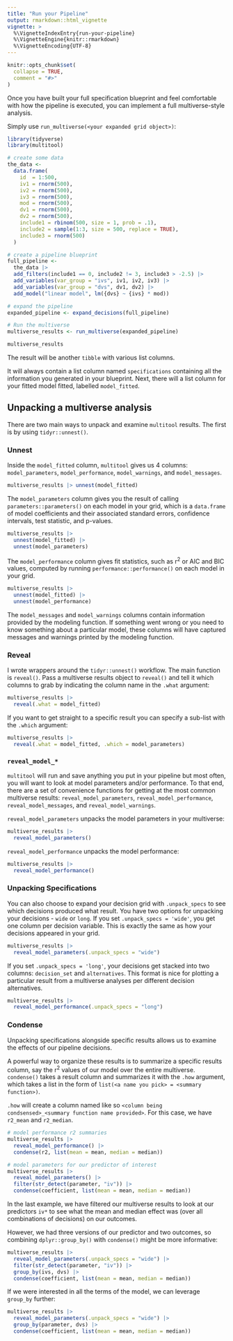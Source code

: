 ```yaml
---
title: "Run your Pipeline"
output: rmarkdown::html_vignette
vignette: >
  %\VignetteIndexEntry{run-your-pipeline}
  %\VignetteEngine{knitr::rmarkdown}
  %\VignetteEncoding{UTF-8}
---
```


```r
knitr::opts_chunk$set(
  collapse = TRUE,
  comment = "#>"
)
```

Once you have built your full specification blueprint and feel comfortable with how the pipeline is executed, you can implement a full multiverse-style analysis. 

Simply use `run_multiverse(<your expanded grid object>)`:

```r
library(tidyverse)
library(multitool)

# create some data
the_data <-
  data.frame(
    id  = 1:500,
    iv1 = rnorm(500),
    iv2 = rnorm(500),
    iv3 = rnorm(500),
    mod = rnorm(500),
    dv1 = rnorm(500),
    dv2 = rnorm(500),
    include1 = rbinom(500, size = 1, prob = .1),
    include2 = sample(1:3, size = 500, replace = TRUE),
    include3 = rnorm(500)
  )

# create a pipeline blueprint
full_pipeline <- 
  the_data |>
  add_filters(include1 == 0, include2 != 3, include3 > -2.5) |> 
  add_variables(var_group = "ivs", iv1, iv2, iv3) |> 
  add_variables(var_group = "dvs", dv1, dv2) |> 
  add_model("linear model", lm({dvs} ~ {ivs} * mod))

# expand the pipeline
expanded_pipeline <- expand_decisions(full_pipeline)

# Run the multiverse
multiverse_results <- run_multiverse(expanded_pipeline)

multiverse_results
```

The result will be another `tibble` with various list columns. 

It will always contain a list column named `specifications` containing all the information you generated in your blueprint. Next, there will a list column for your fitted model fitted, labelled `model_fitted`. 

## Unpacking a multiverse analysis

There are two main ways to unpack and examine `multitool` results. The first is by using `tidyr::unnest()`.

### Unnest

Inside the `model_fitted` column, `multitool` gives us 4 columns: `model_parameters`, `model_performance`, `model_warnings`, and `model_messages`. 

```r
multiverse_results |> unnest(model_fitted)
```

The `model_parameters` column gives you the result of calling `parameters::parameters()` on each model in your grid, which is a `data.frame` of model coefficients and their associated standard errors, confidence intervals, test statistic, and p-values.

```r
multiverse_results |> 
  unnest(model_fitted) |> 
  unnest(model_parameters)
```

The `model_performance` column gives fit statistics, such as r^2^ or AIC and BIC values, computed by running `performance::performance()` on each model in your grid.

```r
multiverse_results |> 
  unnest(model_fitted) |>
  unnest(model_performance)
```

The `model_messages` and `model_warnings` columns contain information provided by the modeling function. If something went wrong or you need to know something about a particular model, these columns will have captured messages and warnings printed by the modeling function.

### Reveal

I wrote wrappers around the `tidyr::unnest()` workflow. The main function is `reveal()`. Pass a multiverse results object to `reveal()` and tell it which columns to grab by indicating the column name in the `.what` argument:

```r
multiverse_results |> 
  reveal(.what = model_fitted)
```

If you want to get straight to a specific result you can specify a sub-list with the `.which` argument:

```r
multiverse_results |> 
  reveal(.what = model_fitted, .which = model_parameters)
```

### `reveal_model_*`

`multitool` will run and save anything you put in your pipeline but most often, you will want to look at model parameters and/or performance. To that end, there are a set of convenience functions for getting at the most common multiverse results: `reveal_model_parameters`, `reveal_model_performance`, `reveal_model_messages`, and `reveal_model_warnings`.

`reveal_model_parameters` unpacks the model parameters in your multiverse:

```r
multiverse_results |> 
  reveal_model_parameters()
```

`reveal_model_performance` unpacks the model performance:

```r
multiverse_results |> 
  reveal_model_performance()
```

### Unpacking Specifications

You can also choose to expand your decision grid with `.unpack_specs` to see which decisions produced what result. You have two options for unpacking your decisions - `wide` or `long`. If you set `.unpack_specs = 'wide'`, you get one column per decision variable. This is exactly the same as how your decisions appeared in your grid.

```r
multiverse_results |> 
  reveal_model_parameters(.unpack_specs = "wide")
```

If you set `.unpack_specs = 'long'`, your decisions get stacked into two columns: `decision_set` and `alternatives`. This format is nice for plotting a particular result from a multiverse analyses per different decision alternatives.

```r
multiverse_results |> 
  reveal_model_performance(.unpack_specs = "long")
```

### Condense

Unpacking specifications alongside specific results allows us to examine the effects of our pipeline decisions. 

A powerful way to organize these results is to summarize a specific results column, say the r^2^ values of our model over the entire multiverse. `condense()` takes a result column and summarizes it with the `.how` argument, which takes a list in the form of `list(<a name you pick> = <summary function>)`.

`.how` will create a column named like so `<column being condsensed>_<summary function name provided>`. For this case, we have `r2_mean` and `r2_median`.

```r
# model performance r2 summaries
multiverse_results |>
  reveal_model_performance() |> 
  condense(r2, list(mean = mean, median = median))

# model parameters for our predictor of interest
multiverse_results |>
  reveal_model_parameters() |> 
  filter(str_detect(parameter, "iv")) |>
  condense(coefficient, list(mean = mean, median = median))
```

In the last example, we have filtered our multiverse results to look at our predictors `iv*` to see what the mean and median effect was (over all combinations of decisions) on our outcomes. 

However, we had three versions of our predictor and two outcomes, so combining `dplyr::group_by()` with `condense()` might be more informative:

```r
multiverse_results |>
  reveal_model_parameters(.unpack_specs = "wide") |> 
  filter(str_detect(parameter, "iv")) |>
  group_by(ivs, dvs) |>
  condense(coefficient, list(mean = mean, median = median))
```

If we were interested in all the terms of the model, we can leverage `group_by` further:

```r
multiverse_results |>
  reveal_model_parameters(.unpack_specs = "wide") |> 
  group_by(parameter, dvs) |>
  condense(coefficient, list(mean = mean, median = median))
```
